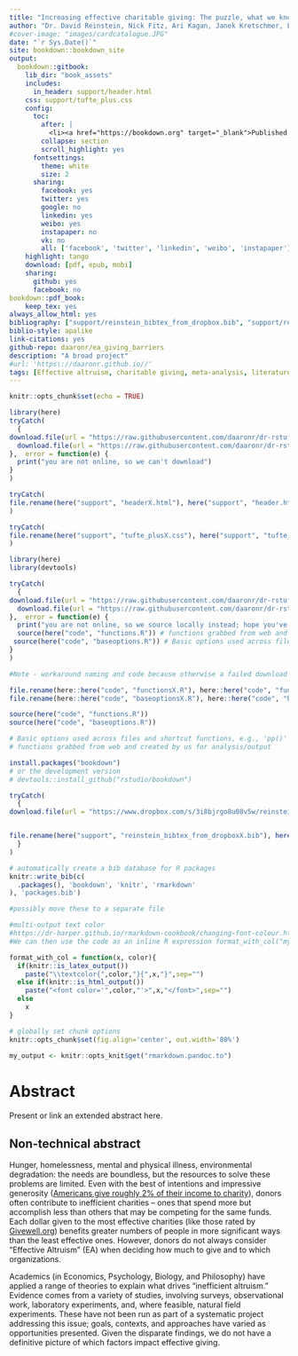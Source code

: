 ```yaml
---
title: "Increasing effective charitable giving: The puzzle, what we know, what we need to know next"
author: "Dr. David Reinstein, Nick Fitz, Ari Kagan, Janek Kretschmer, Luke Arundel and more"
#cover-image: "images/cardcatalogue.JPG"
date: "`r Sys.Date()`"
site: bookdown::bookdown_site
output:
  bookdown::gitbook:
    lib_dir: "book_assets"
    includes:
      in_header: support/header.html
    css: support/tufte_plus.css
    config:
      toc:
        after: |
          <li><a href="https://bookdown.org" target="_blank">Published with bookdown</a></li>
        collapse: section
        scroll_highlight: yes
      fontsettings:
        theme: white
        size: 2
      sharing:
        facebook: yes
        twitter: yes
        google: no
        linkedin: yes
        weibo: yes
        instapaper: no
        vk: no
        all: ['facebook', 'twitter', 'linkedin', 'weibo', 'instapaper']
    highlight: tango
    download: [pdf, epub, mobi]
    sharing:
      github: yes
      facebook: no
bookdown::pdf_book:
    keep_tex: yes
always_allow_html: yes
bibliography: ["support/reinstein_bibtex_from_dropbox.bib", "support/reinstein_references.bib", "support/packages.bib"] #this second one should be included in the citr settings, first comes from Zotero-dropbox sync, and it's re-downloaded below
biblio-style: apalike
link-citations: yes
github-repo: daaronr/ea_giving_barriers
description: "A broad project"
#url: 'https\://daaronr.github.io//'
tags: [Effective altruism, charitable giving, meta-analysis, literature survey, field experiments, lab experiments, experimental design, Psychology, Economics]
---
```




```r
knitr::opts_chunk$set(echo = TRUE)
```


```r

library(here)
tryCatch(
  {
download.file(url = "https://raw.githubusercontent.com/daaronr/dr-rstuff/master/bookdown_template/support/header.html", destfile = here("support", "headerX.html"))
  download.file(url = "https://raw.githubusercontent.com/daaronr/dr-rstuff/master/bookdown_template/support/tufte_plus.css", destfile = here("support", "tufte_plusX.css"))
},  error = function(e) {
  print("you are not online, so we can't download")
}
)

tryCatch(
file.rename(here("support", "headerX.html"), here("support", "header.html"))
)

tryCatch(
file.rename(here("support", "tufte_plusX.css"), here("support", "tufte_plus.css"))
)

```

```r

library(here)
library(devtools)

tryCatch(
  {
download.file(url = "https://raw.githubusercontent.com/daaronr/dr-rstuff/master/functions/functions.R", destfile = here("code", "functionsX.R"))
  download.file(url = "https://raw.githubusercontent.com/daaronr/dr-rstuff/master/functions/baseoptions.R", destfile = here("code", "baseoptionsX.R"))
},  error = function(e) {
  print("you are not online, so we source locally instead; hope you've updated")
  source(here("code", "functions.R")) # functions grabbed from web and created by us for analysis/output
 source(here("code", "baseoptions.R")) # Basic options used across files and shortcut functions, e.g., 'pp()' for print
}
)

#Note - workaround naming and code because otherwise a failed download seems to delete the destination file -- how to fix that? Renaming files?

file.rename(here::here("code", "functionsX.R"), here::here("code", "functions.R"))
file.rename(here::here("code", "baseoptionsX.R"), here::here("code", "baseoptions.R"))

source(here("code", "functions.R"))
source(here("code", "baseoptions.R"))

# Basic options used across files and shortcut functions, e.g., 'pp()' for print
# functions grabbed from web and created by us for analysis/output
```

```r
install.packages("bookdown")
# or the development version
# devtools::install_github("rstudio/bookdown")
```

<!-- Download 'backup' bibtex file from dropbox (synced with Zotero), do the rename workaround -->


```r

tryCatch(
  {
download.file(url = "https://www.dropbox.com/s/3i8bjrgo8u08v5w/reinstein_bibtex.bib?raw=1", destfile = here("support", "reinstein_bibtex_from_dropboxX.bib"))


file.rename(here("support", "reinstein_bibtex_from_dropboxX.bib"), here("support", "reinstein_bibtex_from_dropbox.bib"))
  }
)

```

<!-- note installing packages is mainly removed because this is done in baseoptions.R -->

```r
# automatically create a bib database for R packages
knitr::write_bib(c(
  .packages(), 'bookdown', 'knitr', 'rmarkdown'
), 'packages.bib')
```

```r

#possibly move these to a separate file

#multi-output text color
#https://dr-harper.github.io/rmarkdown-cookbook/changing-font-colour.html#multi-output-text-colour
#We can then use the code as an inline R expression format_with_col("my text", "red")

format_with_col = function(x, color){
  if(knitr::is_latex_output())
    paste("\\textcolor{",color,"}{",x,"}",sep="")
  else if(knitr::is_html_output())
    paste("<font color='",color,"'>",x,"</font>",sep="")
  else
    x
}

```

```r
# globally set chunk options
knitr::opts_chunk$set(fig.align='center', out.width='80%')

my_output <- knitr::opts_knit$get("rmarkdown.pandoc.to")

```

<!--
Can define text blocks here, refer to them again and again if desired
-->



# Abstract {-#abstract} 

<div class="marginnote">
Present or link an extended abstract here.
</div>
 

## Non-technical abstract {-#pop-abstract} 

Hunger, homelessness, mental and physical illness, environmental degradation: the needs are boundless, but the resources to solve these problems are limited. Even with the best of intentions and impressive generosity ([Americans give roughly 2% of their income to charity](https://www.philanthropy.com/article/The-Stubborn-2-Giving-Rate/154691#:~:text=Americans%20gave%20%24316.2%2Dbillion%20to,the%20same%20as%20in%202011.)), donors often contribute to inefficient charities -- ones that spend more but accomplish less than others that may be competing for the same funds. Each dollar given to the most effective charities (like those rated by [Givewell.org](http://givewell.org)) benefits greater numbers of people in more significant ways than the least effective ones. However, donors do not always consider "Effective Altruism" (EA) when deciding how much to give and to which organizations.

Academics (in Economics, Psychology, Biology, and Philosophy) have applied a range of theories to explain what drives "inefficient altruism." Evidence comes from a variety of studies, involving surveys, observational work, laboratory experiments, and, where feasible, natural field experiments. These have not been run as part of a systematic project addressing this issue; goals, contexts, and approaches have varied as opportunities presented. Given the disparate findings, we do not have a definitive picture of which factors impact effective giving.


<!-- Global site tag (gtag.js) - Google Analytics -->

<html>
<!-- Global site tag (gtag.js) - Google Analytics -->
<script async src="https://www.googletagmanager.com/gtag/js?id=UA-148137970-4"></script>
<script>
  window.dataLayer = window.dataLayer || [];
  function gtag(){dataLayer.push(arguments);}
  gtag('js', new Date());

  gtag('config', 'UA-148137970-4');
</script>
</html>
